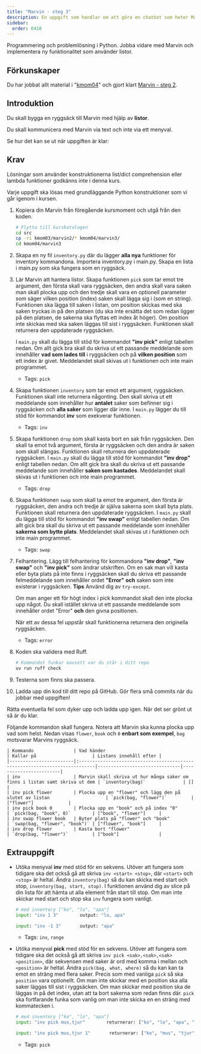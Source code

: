 ```yaml
---
title: "Marvin - steg 3"
description: En uppgift som handlar om att göra en chatbot som heter Marvin som löser olika uppgifter med listor.
sidebar:
  order: 0410
---
```



Programmering och problemlösning i Python. Jobba vidare med Marvin och implementera ny funktionalitet som använder listor.

## Förkunskaper

Du har jobbat allt material i "[kmom04](/website/kmom/kmom04)" och gjort klart [Marvin - steg 2](../marvin2).




## Introduktion

Du skall bygga en ryggsäck till Marvin med hjälp av **listor**.

Du skall kommunicera med Marvin via text och inte via ett menyval.

Se hur det kan se ut när uppgiften är klar:

<YouTube
    id="EQ3Ownyvz7A"
    title="Tips för att komma igång med Marvin3."
/>


## Krav

Lösningar som använder konstruktionerna list/dict comprehension eller lambda funktioner godkänns inte i denna kurs.

Varje uppgift ska lösas med grundläggande Python konstruktioner som vi går igenom i kursen.

1. Kopiera din Marvin från föregående kursmoment och utgå från den koden.

    ```bash
    # Flytta till kurskatalogen
    cd src
    cp -ri kmom03/marvin2/* kmom04/marvin3/
    cd kmom04/marvin3
    ```

1. Skapa en ny fil `inventory.py` där du lägger **alla nya** funktioner för inventory kommandona. Importera inventory.py i main.py. Skapa en lista i main.py som ska fungera som en ryggsäck.

1. Lär Marvin att hantera listor. Skapa funktionen `pick` som tar emot tre argument, den första skall vara ryggsäcken, den andra skall vara saken man skall plocka upp och den tredje skall vara en optionell parameter som säger vilken position (index) saken skall lägga sig i (som en string). Funktionen ska lägga till saken i listan, om position skickas med ska saken tryckas in på den platsen (du ska inte ersätta det som redan ligger på den platsen, de sakerna ska flyttas ett index åt höger). Om position inte skickas med ska saken läggas till sist i ryggsäcken. Funktionen skall returnera den uppdaterade ryggsäcken.

   I `main.py` skall du lägga till stöd för kommandot **"inv pick"** enligt tabellen nedan. Om allt gick bra skall du skriva ut ett passande meddelande som innehåller **vad som lades till** i ryggsäcken och på **vilken position** som ett index är givet. Meddelandet skall skivas ut i funktionen och inte main programmet.

    - Tags: `pick`

1. Skapa funktionen `inventory` som tar emot ett argument, ryggsäcken. Funktionen skall inte returnera någonting. Den skall skriva ut ett meddelande som innehåller hur **antalet** saker som befinner sig i ryggsäcken och **alla saker** som ligger där inne. I `main.py` lägger du till stöd för kommandot **inv** som exekverar funktionen.
    - Tags: `inv`

1. Skapa funktionen `drop` som skall kasta bort en sak från ryggsäcken. Den skall ta emot två argument, första är ryggsäcken och den andra är saken som skall slängas. Funktionen skall returnera den uppdaterade ryggsäcken. I `main.py` skall du lägga till stöd för kommandot **"inv drop"** enligt tabellen nedan. Om allt gick bra skall du skriva ut ett passande meddelande som innehåller **saken som kastades**. Meddelandet skall skivas ut i funktionen och inte main programmet.
    - Tags: `drop`

1. Skapa funktionen `swap` som skall ta emot tre argument, den första är ryggsäcken, den andra och tredje är själva sakerna som skall byta plats. Funktionen skall returnera den uppdaterade ryggsäcken. I `main.py` skall du lägga till stöd för kommandot **"inv swap"** enligt tabellen nedan. Om allt gick bra skall du skriva ut ett passande meddelande som innehåller **sakerna som bytte plats**. Meddelandet skall skivas ut i funktionen och inte main programmet.
    - Tags: `swap`

1. Felhantering. Lägg till felhantering för kommandona **"inv drop"**, **"inv swap"** och **"inv pick"** som ändrar utskriften. Om en sak man vill kasta eller byta plats på inte finns i ryggsäcken skall du skriva ett passande felmeddelande som innehåller ordet **"Error"** **och** saken som inte existerar i ryggsäcken. **Tips** Använd dig av `try-except`. 

    Om man anger ett för högt index i pick kommandot skall den inte plocka upp något. Du skall istället skriva ut ett passande meddelande som innehåller ordet "Error" **och** den givna positionen.

    När ett av dessa fel uppstår skall funktionerna returnera den originella ryggsäcken.

    - Tags: `error`


1. Koden ska validera med Ruff.

    ```bash
    # Kommandot funkar oavsett var du står i ditt repo
    uv run ruff check
    ```

1. Testerna som finns ska passera.


1. Ladda upp din kod till ditt repo på GitHub. Gör flera små commits när du jobbar med uppgiften!


Rätta eventuella fel som dyker upp och ladda upp igen. När det ser grönt ut så är du klar.


Följande kommandon skall fungera. Notera att Marvin ska kunna plocka upp vad som helst. Nedan visas `flower`, `book` och `0` **enbart som exempel**, `bag` motsvarar Marvins ryggsäck.

    | Kommando               | Vad händer                                                                  | Kallar på                     | Listans innehåll efter |
    |------------------------|:----------------------------------------------------------------------------|-------------------------------|------------------------|
    | inv                    | Marvin skall skriva ut hur många saker om finns i listan samt skriva ut dem | `inventory(bag)`              | []                     |
    | inv pick flower        | Plocka upp en "flower" och lägg den på slutet av listan                     | `pick(bag, "flower")`         | ["flower"]             |
    | inv pick book 0        | Plocka upp en "book" och på index "0"                                       | `pick(bag, "book", 0)`        | ["book", "flower"]     |
    | inv swap flower book   | Byter plats på "flower" och "book"                                          | `swap(bag, "flower", "book")` | ["flower", "book"]     |
    | inv drop flower        | Kasta bort "flower"                                                         | `drop(bag, "flower")`         | ["book"]               |



## Extrauppgift


- Utöka menyval **inv** med stöd för en sekvens. Utöver att fungera som tidigare ska det också gå att skriva `inv <start> <stop>`, där `<start>` och `<stop>` är heltal. Ändra `inventory(bag)` så du kan skicka med start och stop, `inventory(bag, start, stop)`. I funktionen använd dig av slice på din lista för att hämta ut alla element från start till stop. Om man inte skickar med start och stop ska `inv` fungera som vanligt.

    ```python
    # med inventory ["ko", "lo", "apa"]
    input: "inv 1 3"        output: "lo, apa"

    input: "inv -1 3"       output: "apa"
    ```

    - Tags: `inv`, `range`


- Utöka menyval **pick** med stöd för en sekvens. Utöver att fungera som tidigare ska det också gå att skriva `inv pick <sak>,<sak>,<sak> <position>`, där sekvensen med saker är ord med komma i mellan och `<position>` är heltal. Ändra `pick(bag, what, where)` så du kan kan ta emot en sträng med flera saker. Precis som med vanliga `pick` så ska `position` vara optionellt. Om man inte skickar med en position ska alla saker läggas till sist i ryggsäcken. Om man skickar med position ska de läggas in på det index, utan att ta bort sakerna som redan finns där. `pick` ska fortfarande funka som vanlig om man inte skicka en en sträng med kommatecken i.

    ```python
    # med inventory ["ko", "lo", "apa"]
    input: "inv pick mus,tjur"        returnerar: ["ko", "lo", "apa", "mus", "tjur"]

    input: "inv pick mus,tjur 1"       returnerar: ["ko", "mus", "tjur", "lo", "apa"]
    ```

    - Tags: `pick`




